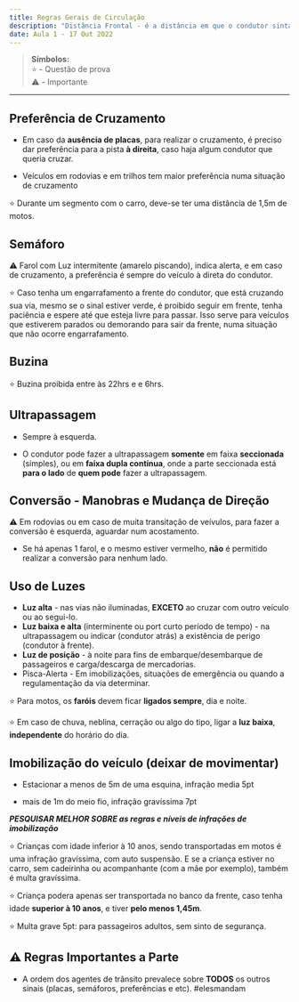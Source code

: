 ```yaml
---
title: Regras Gerais de Circulação
description: "Distância Frontal - é a distância em que o condutor sinta-se seguro, de forma que possa deter seu veículo se preciso for."
date: Aula 1 - 17 Out 2022
---
```


> **Símbolos:** <br/> ⭐ - Questão de prova <br/> ⚠️ - Importante

---

## Preferência de Cruzamento

- Em caso da **ausência de placas**, para realizar o cruzamento, é preciso dar preferência para a pista **à direita**, caso haja algum condutor que queria cruzar.

- Veículos em rodovias e em trilhos tem maior preferência numa situação de cruzamento

⭐ Durante um segmento com o carro, deve-se ter uma distância de 1,5m de motos.


## Semáforo

⚠️ Farol com Luz intermitente (amarelo piscando), indica alerta, e em caso de cruzamento, a preferência é sempre do veículo à direta do condutor.

⭐ Caso tenha um engarrafamento a frente do condutor, que está cruzando sua via, mesmo se o sinal estiver verde, é proibido seguir em frente, tenha paciência e espere até que esteja livre para passar. Isso serve para veículos que estiverem parados ou demorando para sair da frente, numa situação que não ocorre engarrafamento.


## Buzina

⭐ Buzina proibida entre às 22hrs e e 6hrs.


## Ultrapassagem

- Sempre à esquerda.

- O condutor pode fazer a ultrapassagem **somente** em faixa **seccionada** (simples), ou em **faixa dupla contínua**, onde a parte seccionada está **para o lado** de **quem pode** fazer a ultrapassagem.


## Conversão - Manobras e Mudança de Direção

⚠️ Em rodovias ou em caso de muita transitação de veívulos, para fazer a conversão è esquerda, aguardar num acostamento.

- Se há apenas 1 farol, e o mesmo estiver vermelho, **não** é permitido realizar a conversão para nenhum lado.


## Uso de Luzes

- **Luz alta** - nas vias não iluminadas, **EXCETO** ao cruzar com outro veículo ou ao segui-lo.
- **Luz baixa e alta** (interminente ou port curto período de tempo) - na ultrapassagem ou indicar (condutor atrás) a existência de perigo (condutor à frente).
- **Luz de posição** - à noite para fins de embarque/desembarque de passageiros e carga/descarga de mercadorias.
- Pisca-Alerta - Em imobilizações, situações de emergência ou quando a regulamentação da via determinar.

⭐ Para motos, os **faróis** devem ficar **ligados sempre**, dia e noite.

⭐ Em caso de chuva, neblina, cerração ou algo do tipo, ligar a **luz baixa**, **independente** do horário do dia.


## Imobilização do veículo (deixar de movimentar)

- Estacionar a menos de 5m de uma esquina, infração media 5pt

- mais de 1m do meio fio, infração gravíssima 7pt

***PESQUISAR MELHOR SOBRE as regras e níveis de infrações de imobilização***


⭐ Crianças com idade inferior à 10 anos, sendo transportadas em motos é uma infração gravíssima, com auto suspensão. E se a criança estiver no carro, sem cadeirinha ou acompanhante (com a mãe por exemplo), também é multa gravíssima.

⭐ Criança podera apenas ser transportada no banco da frente, caso tenha idade **superior à 10 anos**, e tiver **pelo menos 1,45m**.

⭐ Multa grave 5pt: para passageiros adultos, sem sinto de segurança.


## ⚠️ Regras Importantes a Parte

- A ordem dos agentes de trânsito prevalece sobre **TODOS** os outros sinais (placas, semáforos, preferências e etc). #elesmandam






